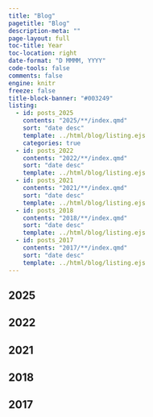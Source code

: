```yaml
---
title: "Blog"
pagetitle: "Blog"
description-meta: ""
page-layout: full
toc-title: Year
toc-location: right
date-format: "D MMMM, YYYY"
code-tools: false
comments: false
engine: knitr
freeze: false
title-block-banner: "#003249"
listing:
  - id: posts_2025
    contents: "2025/**/index.qmd"
    sort: "date desc"
    template: ../html/blog/listing.ejs
    categories: true
  - id: posts_2022
    contents: "2022/**/index.qmd"
    sort: "date desc"
    template: ../html/blog/listing.ejs
  - id: posts_2021
    contents: "2021/**/index.qmd"
    sort: "date desc"
    template: ../html/blog/listing.ejs
  - id: posts_2018
    contents: "2018/**/index.qmd"
    sort: "date desc"
    template: ../html/blog/listing.ejs
  - id: posts_2017
    contents: "2017/**/index.qmd"
    sort: "date desc"
    template: ../html/blog/listing.ejs
---
```



## 2025

:::{#posts_2025}
:::

## 2022

:::{#posts_2022}
:::

## 2021

:::{#posts_2021}
:::

## 2018

:::{#posts_2018}
:::


## 2017

:::{#posts_2017}
:::

